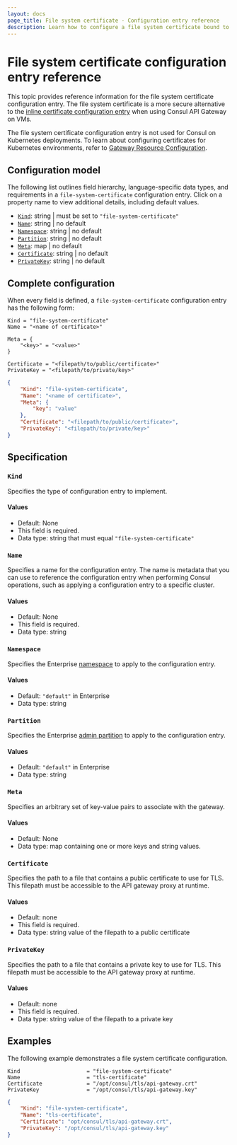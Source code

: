```yaml
---
layout: docs
page_title: File system certificate - Configuration entry reference
description: Learn how to configure a file system certificate bound to an API Gateway on VMs.
---
```


# File system certificate configuration entry reference

This topic provides reference information for the file system certificate
configuration entry. The file system certificate is a more secure alternative to the [inline certificate configuration entry](/consul/docs/connect/config-entries/inline-certificate) when using Consul API Gateway on VMs.

The file system certificate configuration entry is not used for Consul on Kubernetes deployments. To learn about configuring certificates for Kubernetes environments, refer to [Gateway Resource Configuration](/consul/docs/connect/gateways/api-gateway/configuration/gateway).

## Configuration model

The following list outlines field hierarchy, language-specific data types, and
requirements in a `file-system-certificate` configuration entry. Click on a property name
to view additional details, including default values.

- [`Kind`](#kind): string | must be set to `"file-system-certificate"`
- [`Name`](#name): string | no default
- [`Namespace`](#namespace): string | no default <EnterpriseAlert inline />
- [`Partition`](#partition): string | no default <EnterpriseAlert inline />
- [`Meta`](#meta): map | no default
- [`Certificate`](#certificate): string | no default
- [`PrivateKey`](#privatekey): string | no default

## Complete configuration

When every field is defined, a `file-system-certificate` configuration entry has the following form:

<Tabs>

<Tab heading="HCL" group="hcl">

```hcl
Kind = "file-system-certificate"
Name = "<name of certificate>"

Meta = {
	"<key>" = "<value>"
}

Certificate = "<filepath/to/public/certificate>"
PrivateKey = "<filepath/to/private/key>"
```

</Tab>

<Tab heading="JSON" group="json">

```json
{
	"Kind": "file-system-certificate",
	"Name": "<name of certificate>",
	"Meta": {
		"key": "value"
	},
	"Certificate": "<filepath/to/public/certificate>",
	"PrivateKey": "<filepath/to/private/key>"
}
```

</Tab>
</Tabs>

## Specification

### `Kind`

Specifies the type of configuration entry to implement.

#### Values

- Default: None
- This field is required.
- Data type: string that must equal `"file-system-certificate"`

### `Name`

Specifies a name for the configuration entry. The name is metadata that you can
use to reference the configuration entry when performing Consul operations, such
as applying a configuration entry to a specific cluster.

#### Values

- Default: None
- This field is required.
- Data type: string

### `Namespace` <EnterpriseAlert inline />

Specifies the Enterprise [namespace](/consul/docs/enterprise/namespaces) to apply to the configuration entry.

#### Values

- Default: `"default"` in Enterprise
- Data type: string

### `Partition` <EnterpriseAlert inline />

Specifies the Enterprise [admin partition](/consul/docs/enterprise/admin-partitions) to apply to the configuration entry.

#### Values

- Default: `"default"` in Enterprise
- Data type: string

### `Meta`

Specifies an arbitrary set of key-value pairs to associate with the gateway.

#### Values

- Default: None
- Data type: map containing one or more keys and string values.

### `Certificate`

Specifies the path to a file that contains a public certificate to use for TLS. This filepath must be accessible to the API gateway proxy at runtime.

#### Values

- Default: none
- This field is required.
- Data type: string value of the filepath to a public certificate

### `PrivateKey`

Specifies the path to a file that contains a private key to use for TLS. This filepath must be accessible to the API gateway proxy at runtime.

#### Values

- Default: none
- This field is required.
- Data type: string value of the filepath to a private key

## Examples

The following example demonstrates a file system certificate configuration.

<Tabs>

<Tab heading="HCL" group="hcl">

```hcl
Kind                     = "file-system-certificate"
Name                     = "tls-certificate"
Certificate              = "/opt/consul/tls/api-gateway.crt"
PrivateKey               = "/opt/consul/tls/api-gateway.key"
```

</Tab>

<Tab heading="JSON" group="json">

```json
{
    "Kind": "file-system-certificate",
    "Name": "tls-certificate",
	"Certificate": "opt/consul/tls/api-gateway.crt",
	"PrivateKey": "/opt/consul/tls/api-gateway.key"
}
```

</Tab>
</Tabs>